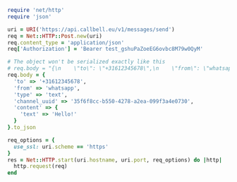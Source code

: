 ```ruby
require 'net/http'
require 'json'

uri = URI('https://api.callbell.eu/v1/messages/send')
req = Net::HTTP::Post.new(uri)
req.content_type = 'application/json'
req['Authorization'] = 'Bearer test_gshuPaZoeEG6ovbc8M79w0QyM'

# The object won't be serialized exactly like this
# req.body = "{\n    \"to\": \"+31612345678\",\n    \"from\": \"whatsapp\",\n    \"type\": \"text\",\n    \"channel_uuid\": \"35f6f8cc-b550-4278-a2ea-099f3a4e0730\",\n    \"content\": {\n      \"text\": \"Hello!\"\n    }\n  }"
req.body = {
  'to' => '+31612345678',
  'from' => 'whatsapp',
  'type' => 'text',
  'channel_uuid' => '35f6f8cc-b550-4278-a2ea-099f3a4e0730',
  'content' => {
    'text' => 'Hello!'
  }
}.to_json

req_options = {
  use_ssl: uri.scheme == 'https'
}
res = Net::HTTP.start(uri.hostname, uri.port, req_options) do |http|
  http.request(req)
end

```